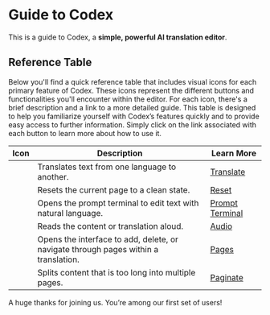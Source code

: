 
# Guide to Codex
 
This is a guide to Codex, a **simple, powerful AI translation editor**.

## Reference Table

Below you'll find a quick reference table that includes visual icons for each primary feature of Codex. These icons represent the different buttons and functionalities you'll encounter within the editor. For each icon, there's a brief description and a link to a more detailed guide. This table is designed to help you familiarize yourself with Codex’s features quickly and to provide easy access to further information. Simply click on the link associated with each button to learn more about how to use it.


| Icon                           | Description                    | Learn More                  |
|--------------------------------|--------------------------------|-----------------------------|
| <GenerateButtonSVG /> | Translates text from one language to another. | [Translate](https://guide.codex.ai/getting-started#translation) |
| <ResetButtonSVG /> | Resets the current page to a clean state. | [Reset](https://guide.codex.ai/getting-started#resetting) |
| <PromptButtonSVG /> | Opens the prompt terminal to edit text with natural language. | [Prompt Terminal](https://guide.codex.ai/tools/prompt_terminal) |
| <AudioButtonSVG /> | Reads the content or translation aloud. | [Audio](https://guide.codex.ai/tools/audio) |
| <BookButtonSVG /> | Opens the interface to add, delete, or navigate through pages within a translation. | [Pages](https://guide.codex.ai/pages) |
| <LayerButtonSVG /> | Splits content that is too long into multiple pages. | [Paginate](https://guide.codex.ai/pages#paginate) |

A huge thanks for joining us. You’re among our first set of users!